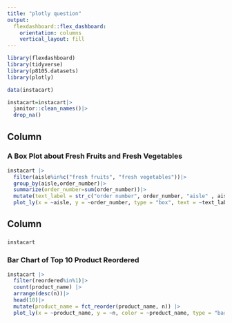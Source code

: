 ```yaml
---
title: "plotly question"
output: 
  flexdashboard::flex_dashboard:
    orientation: columns
    vertical_layout: fill
---
```


```r
library(flexdashboard)
library(tidyverse)
library(p8105.datasets)
library(plotly)
```

```r
data(instacart)
```

```r
instacart=instacart|>
  janitor::clean_names()|>
  drop_na()
```



Column {data-width=650}
-----------------------------------------------------------------------

### A Box Plot about Fresh Fruits and Fresh Vegetables

```r
instacart |>
  filter(aisle%in%c("fresh fruits", "fresh vegetables"))|>
  group_by(aisle,order_number)|>
  summarize(order_number=sum(order_number))|>
  mutate(text_label = str_c("order number", order_number, "aisle" , aisle)) |> 
  plot_ly(x = ~aisle, y = ~order_number, type = "box", text = ~text_label, alpha = 0.5)
```


Column {data-width=350}
-----------------------------------------------------------------------

### 

```r
instacart
```

### Bar Chart of Top 10 Product Reordered

```r
instacart |> 
  filter(reordered%in%1)|>
  count(product_name) |> 
  arrange(desc(n))|>
  head(10)|>
  mutate(product_name = fct_reorder(product_name, n)) |> 
  plot_ly(x = ~product_name, y = ~n, color = ~product_name, type = "bar", colors = "viridis")
```


```r

```

